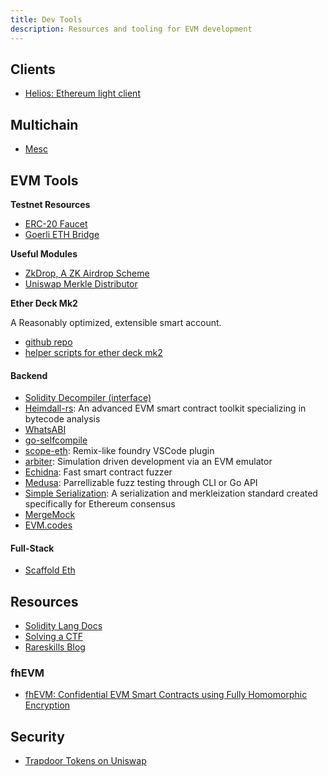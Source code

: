 ```yaml
---
title: Dev Tools
description: Resources and tooling for EVM development
---
```


## Clients

- [Helios: Ethereum light client](https://github.com/a16z/helios)

## Multichain

- [Mesc](https://paradigmxyz.github.io/mesc/what_is_mesc.html)

## EVM Tools 

**Testnet Resources**

- [ERC-20 Faucet](https://github.com/bokkypoobah/WeenusTokenFaucet?tab=readme-ov-file)
- [Goerli ETH Bridge](https://testnetbridge.com/)

**Useful Modules**

- [ZkDrop, A ZK Airdrop Scheme](https://github.com/a16z/zkdrops)
- [Uniswap Merkle Distributor](https://github.com/Uniswap/merkle-distributor)

**Ether Deck Mk2**

A Reasonably optimized, extensible smart account.

- [github repo](https://github.com/jtriley-eth/ether-deck-mk2)
- [helper scripts for ether deck mk2](https://github.com/jtriley-eth/decktools-mk2?tab=readme-ov-file)

#### **Backend**

- [Solidity Decompiler (interface)](https://ethervm.io/decompile)
- [Heimdall-rs](https://github.com/Jon-Becker/heimdall-rs): An advanced EVM smart contract toolkit specializing in bytecode analysis
- [WhatsABI](https://github.com/shazow/whatsabi)
- [go-selfcompile](https://github.com/shazow/go-selfcompile)
- [scope-eth](https://marketplace.visualstudio.com/items?itemName=popular.scope-eth): Remix-like foundry VSCode plugin
- [arbiter](https://github.com/primitivefinance/arbiter): Simulation driven development via an EVM emulator
- [Echidna](https://github.com/crytic/echidna): Fast smart contract fuzzer
- [Medusa](https://github.com/crytic/medusa): Parrellizable fuzz testing through CLI or Go API
- [Simple Serialization](https://simpleserialize.com/): A serialization and merkleization standard created specifically for Ethereum consensus
- [MergeMock](https://github.com/protolambda/mergemock)
- [EVM.codes](https://www.evm.codes/?fork=shanghai)


#### **Full-Stack**

- [Scaffold Eth](https://github.com/scaffold-eth/scaffold-eth-2)

## Resources

- [Solidity Lang Docs](https://docs.soliditylang.org/en/v0.8.21/)
- [Solving a CTF](https://x.com/vinami/status/1728482477965213760?s=20)
- [Rareskills Blog](https://www.rareskills.io/blog)


### fhEVM

- [fhEVM: Confidential EVM Smart Contracts using Fully Homomorphic Encryption](https://github.com/zama-ai/fhevm/blob/main/fhevm-whitepaper.pdf)

## Security

- [Trapdoor Tokens on Uniswap](https://twitter.com/0xflashmine/status/1781417942954938526)